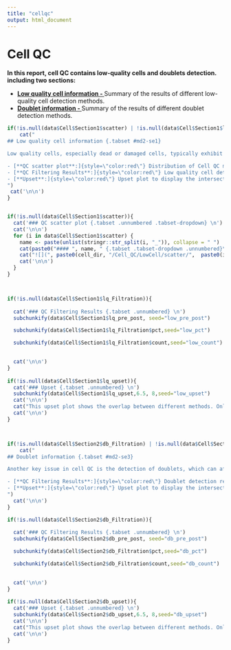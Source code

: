 ```yaml
---
title: "cellqc"
output: html_document
---
```

# Cell QC 

**In this report, cell QC contains low-quality cells and doublets detection. including two sections: ** 

- [**Low quality cell information - **](#md2-se1) Summary of the results of different low-quality cell detection methods.
- [**Doublet information - **](#md2-se3) Summary of the results of different doublet detection methods.


```r

if(!is.null(data$Cell$Section1$scatter) | !is.null(data$Cell$Section1$lq_Filtration) | !is.null(data$Cell$Section1$lq_upset) ){
    cat("
## Low quality cell information {.tabset #md2-se1}

Low quality cells, especially dead or damaged cells, typically exhibit high mitochondrial RNA content, low UMI counts, and a reduced number of detected genes. Cells with unusually abundant isotype counts in ADT sequencing are also considered poor quality, often due to non-specific antibody binding or contamination. The detection of low-quality cells plays an important part in sequencing data quality control. This section will help you quickly overview the basics information of different low-quality detection methods. This section contains three aspects:

- [**QC scatter plot**:]{style=\"color:red\"} Distribution of Cell QC metrics.
- [**QC Filtering Results**:]{style=\"color:red\"} Low quality cell detection results.
- [**Upset**:]{style=\"color:red\"} Upset plot to display the intersection patterns among different methods.
")
 cat('\n\n') 
}


if(!is.null(data$Cell$Section1$scatter)){
  cat('### QC scatter plot {.tabset .unnumbered .tabset-dropdown} \n')
  cat('\n\n')
  for (i in data$Cell$Section1$scatter) {
    name <- paste(unlist(stringr::str_split(i, "_")), collapse = " ")
    cat(paste0("#### ", name, " {.tabset .tabset-dropdown .unnumbered}\n"))
    cat("![](", paste0(cell_dir, "/Cell_QC/LowCell/scatter/",  paste0(i,".png")), ")")
    cat('\n\n')
  }
}



if(!is.null(data$Cell$Section1$lq_Filtration)){
  
  cat('### QC Filtering Results {.tabset .unnumbered} \n')
  subchunkify(data$Cell$Section1$lq_pre_post, seed="low_pre_post")

  subchunkify(data$Cell$Section1$lq_Filtration$pct,seed="low_pct")

  subchunkify(data$Cell$Section1$lq_Filtration$count,seed="low_count")

  
  cat('\n\n')
}  
  
if(!is.null(data$Cell$Section1$lq_upset)){
  cat('### Upset {.tabset .unnumbered} \n')
  subchunkify(data$Cell$Section1$lq_upset,6.5, 8,seed="low_upset")
  cat('\n\n')
  cat("This upset plot shows the overlap between different methods. Only 20 numbers of intersections are shown. \n")
  cat('\n\n')
}  




```



```r
if(!is.null(data$Cell$Section2$db_Filtration) | !is.null(data$Cell$Section2$db_upset)){
    cat("
## Doublet information {.tabset #md2-se3}

Another key issue in cell QC is the detection of doublets, which can affect the annotation accuracy of cell types. This section will help you quickly check the basic information of different doublet detection methods. This section contains two aspects:

- [**QC Filtering Results**:]{style=\"color:red\"} Doublet detection results.
- [**Upset**:]{style=\"color:red\"} Upset plot to display the intersection patterns among different methods.
")
  cat('\n\n')
}

if(!is.null(data$Cell$Section2$db_Filtration)){
  
  cat('### QC Filtering Results {.tabset .unnumbered} \n')
  subchunkify(data$Cell$Section2$db_pre_post, seed="db_pre_post")

  subchunkify(data$Cell$Section2$db_Filtration$pct,seed="db_pct")

  subchunkify(data$Cell$Section2$db_Filtration$count,seed="db_count")

  
  cat('\n\n')
}  
  
if(!is.null(data$Cell$Section2$db_upset)){
  cat('### Upset {.tabset .unnumbered} \n')
  subchunkify(data$Cell$Section2$db_upset,6.5, 8,seed="db_upset")
  cat('\n\n')
  cat("This upset plot shows the overlap between different methods. Only 20 numbers of intersections are shown. \n")
  cat('\n\n')
}  

```



